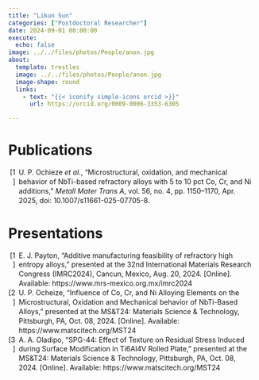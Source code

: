 ```yaml
---
title: "Likun Sun"
categories: ["Postdoctoral Researcher"]
date: 2024-09-01 00:00:00
execute:
  echo: false
image: ../../files/photos/People/anon.jpg
about:
  template: trestles
  image: ../../files/photos/People/anon.jpg
  image-shape: round
  links:
    - text: "{{< iconify simple-icons orcid >}}"
      url: https://orcid.org/0009-0006-3353-6305

---
```



# Publications

```{=html}
<?xml version="1.0"?>
<div class="csl-bib-body" style="line-height: 1.35; ">
  <div class="csl-entry" style="clear: left; ">
    <div class="csl-left-margin" style="float: left; padding-right: 0.5em; text-align: right; width: 1em;">[1]</div><div class="csl-right-inline" style="margin: 0 .4em 0 1.5em;">U. P. Ochieze <i>et al.</i>, &#x201C;Microstructural, oxidation, and mechanical behavior of NbTi-based refractory alloys with 5 to 10 pct Co, Cr, and Ni additions,&#x201D; <i>Metall Mater Trans A</i>, vol. 56, no. 4, pp. 1150&#x2013;1170, Apr. 2025, doi: 10.1007/s11661-025-07705-8.</div>
  </div>
</div>
```

# Presentations

```{=html}
<?xml version="1.0"?>
<div class="csl-bib-body" style="line-height: 1.35; ">
  <div class="csl-entry" style="clear: left; ">
    <div class="csl-left-margin" style="float: left; padding-right: 0.5em; text-align: right; width: 1em;">[1]</div><div class="csl-right-inline" style="margin: 0 .4em 0 1.5em;">E. J. Payton, &#x201C;Additive manufacturing feasibility of refractory high entropy alloys,&#x201D; presented at the 32nd International Materials Research Congress (IMRC2024), Cancun, Mexico, Aug. 20, 2024. [Online]. Available: https://www.mrs-mexico.org.mx/imrc2024</div>
  </div>
  <div class="csl-entry" style="clear: left; ">
    <div class="csl-left-margin" style="float: left; padding-right: 0.5em; text-align: right; width: 1em;">[2]</div><div class="csl-right-inline" style="margin: 0 .4em 0 1.5em;">U. P. Ocheize, &#x201C;Influence of Co, Cr, and Ni Alloying Elements on the Microstructural, Oxidation and Mechanical behavior of NbTi-Based Alloys,&#x201D; presented at the MS&amp;T24: Materials Science &amp; Technology, Pittsburgh, PA, Oct. 08, 2024. [Online]. Available: https://www.matscitech.org/MST24</div>
  </div>
  <div class="csl-entry" style="clear: left; ">
    <div class="csl-left-margin" style="float: left; padding-right: 0.5em; text-align: right; width: 1em;">[3]</div><div class="csl-right-inline" style="margin: 0 .4em 0 1.5em;">A. A. Oladipo, &#x201C;SPG-44: Effect of Texture on Residual Stress Induced during Surface Modification in Ti6Al4V Rolled Plate,&#x201D; presented at the MS&amp;T24: Materials Science &amp; Technology, Pittsburgh, PA, Oct. 08, 2024. [Online]. Available: https://www.matscitech.org/MST24</div>
  </div>
</div>
```


